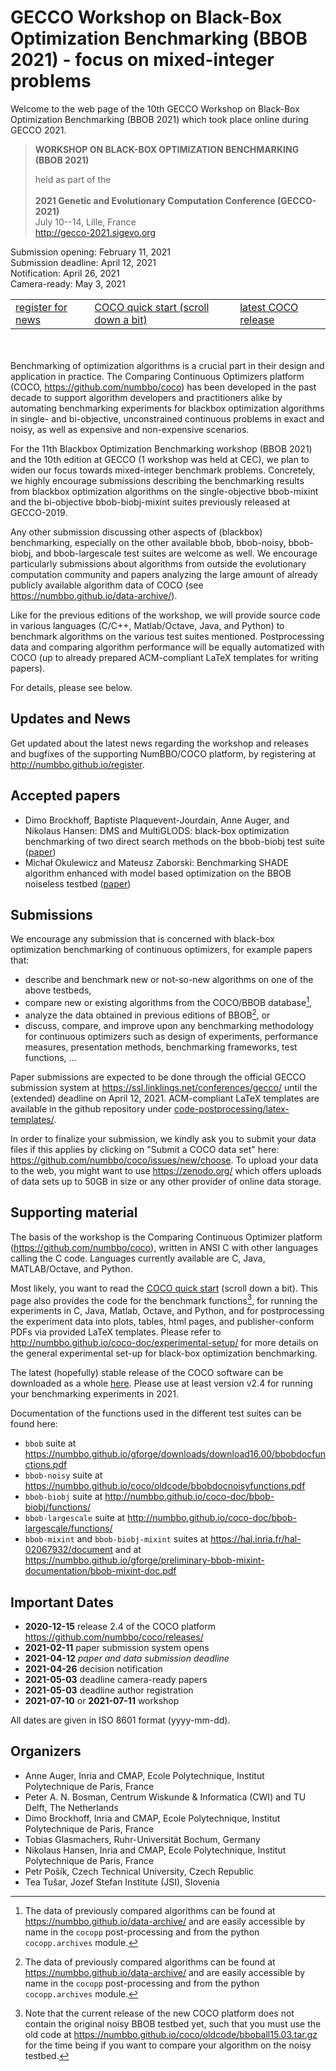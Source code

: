 # GECCO Workshop on Black-Box Optimization Benchmarking (BBOB 2021) - focus on mixed-integer problems {#bbob2021page}

Welcome to the web page of the 10th GECCO Workshop on Black-Box
Optimization Benchmarking (BBOB 2021) which took place online during GECCO
2021.

> **WORKSHOP ON BLACK-BOX OPTIMIZATION BENCHMARKING (BBOB 2021)**
>
> | held as part of the
> | 
> | **2021 Genetic and Evolutionary Computation Conference
>   (GECCO-2021)**
> | July 10\--14, Lille, France
> | <http://gecco-2021.sigevo.org>

| Submission opening: February 11, 2021
| Submission deadline: April 12, 2021
| Notification: April 26, 2021
| Camera-ready: May 3, 2021

  ------------------------------------------------------- ------------------------------------------------------------------------ -----------------------------------------------------------------
  [register for news](http://numbbo.github.io/register)   [COCO quick start (scroll down a bit)](https://github.com/numbbo/coco)   [latest COCO release](https://github.com/numbbo/coco/releases/)
  ------------------------------------------------------- ------------------------------------------------------------------------ -----------------------------------------------------------------

<br /><br />
Benchmarking of optimization algorithms is a crucial part in their
design and application in practice. The Comparing Continuous Optimizers
platform (COCO, <https://github.com/numbbo/coco>) has been developed in
the past decade to support algorithm developers and practitioners alike
by automating benchmarking experiments for blackbox optimization
algorithms in single- and bi-objective, unconstrained continuous
problems in exact and noisy, as well as expensive and non-expensive
scenarios.

For the 11th Blackbox Optimization Benchmarking workshop (BBOB 2021) and
the 10th edition at GECCO (1 workshop was held at CEC), we plan to widen
our focus towards mixed-integer benchmark problems. Concretely, we
highly encourage submissions describing the benchmarking results from
blackbox optimization algorithms on the single-objective bbob-mixint and
the bi-objective bbob-biobj-mixint suites previously released at
GECCO-2019.

Any other submission discussing other aspects of (blackbox)
benchmarking, especially on the other available bbob, bbob-noisy,
bbob-biobj, and bbob-largescale test suites are welcome as well. We
encourage particularly submissions about algorithms from outside the
evolutionary computation community and papers analyzing the large amount
of already publicly available algorithm data of COCO (see
<https://numbbo.github.io/data-archive/>).

Like for the previous editions of the workshop, we will provide source
code in various languages (C/C++, Matlab/Octave, Java, and Python) to
benchmark algorithms on the various test suites mentioned.
Postprocessing data and comparing algorithm performance will be equally
automatized with COCO (up to already prepared ACM-compliant LaTeX
templates for writing papers).

For details, please see below.

## Updates and News

Get updated about the latest news regarding the workshop and releases
and bugfixes of the supporting NumBBO/COCO platform, by registering at
<http://numbbo.github.io/register>.

## Accepted papers

- Dimo Brockhoff, Baptiste Plaquevent-Jourdain, Anne Auger, and
  Nikolaus Hansen: DMS and MultiGLODS: black-box optimization 
  benchmarking of two direct search methods on the bbob-biobj test 
  suite ([paper](https://doi.org/10.1145/3449726.3463207))
- Michał Okulewicz and Mateusz Zaborski: 
  Benchmarking SHADE algorithm enhanced with model based optimization 
  on the BBOB noiseless testbed
  ([paper](https://doi.org/10.1145/3449726.3463290))
  
  
	

## Submissions

We encourage any submission that is concerned with black-box
optimization benchmarking of continuous optimizers, for example papers
that:

-   describe and benchmark new or not-so-new algorithms on one of the
    above testbeds,
-   compare new or existing algorithms from the COCO/BBOB database[^1],
-   analyze the data obtained in previous editions of BBOB[^2], or
-   discuss, compare, and improve upon any benchmarking methodology for
    continuous optimizers such as design of experiments, performance
    measures, presentation methods, benchmarking frameworks, test
    functions, \...

Paper submissions are expected to be done through the official GECCO
submission system at <https://ssl.linklings.net/conferences/gecco/>
until the (extended) deadline on April 12, 2021. ACM-compliant LaTeX
templates are available in the github repository under
[code-postprocessing/latex-templates/](https://github.com/numbbo/coco/tree/master/code-postprocessing/latex-templates).

In order to finalize your submission, we kindly ask you to submit your
data files if this applies by clicking on \"Submit a COCO data set\"
here: <https://github.com/numbbo/coco/issues/new/choose>. To upload your
data to the web, you might want to use <https://zenodo.org/> which
offers uploads of data sets up to 50GB in size or any other provider of
online data storage.

## Supporting material

The basis of the workshop is the Comparing Continuous Optimizer platform
(<https://github.com/numbbo/coco>), written in ANSI C with other
languages calling the C code. Languages currently available are C, Java,
MATLAB/Octave, and Python.

Most likely, you want to read the [COCO quick
start](https://github.com/numbbo/coco) (scroll down a bit). This page
also provides the code for the benchmark functions[^3], for running the
experiments in C, Java, Matlab, Octave, and Python, and for
postprocessing the experiment data into plots, tables, html pages, and
publisher-conform PDFs via provided LaTeX templates. Please refer to
<http://numbbo.github.io/coco-doc/experimental-setup/> for more details
on the general experimental set-up for black-box optimization
benchmarking.

The latest (hopefully) stable release of the COCO software can be
downloaded as a whole [here](https://github.com/numbbo/coco/releases/).
Please use at least version v2.4 for running your benchmarking
experiments in 2021.

Documentation of the functions used in the different test suites can be
found here:

-   `bbob` suite at
    <https://numbbo.github.io/gforge/downloads/download16.00/bbobdocfunctions.pdf>
-   `bbob-noisy` suite at
    <https://numbbo.github.io/coco/oldcode/bbobdocnoisyfunctions.pdf>
-   `bbob-biobj` suite at
    <http://numbbo.github.io/coco-doc/bbob-biobj/functions/>
-   `bbob-largescale` suite at
    <http://numbbo.github.io/coco-doc/bbob-largescale/functions/>
-   `bbob-mixint` and `bbob-biobj-mixint` suites at
    <https://hal.inria.fr/hal-02067932/document> and at
    <https://numbbo.github.io/gforge/preliminary-bbob-mixint-documentation/bbob-mixint-doc.pdf>

## Important Dates

-   **2020-12-15** release 2.4 of the COCO platform
    <https://github.com/numbbo/coco/releases/>
-   **2021-02-11** paper submission system opens
-   **2021-04-12** *paper and data submission deadline*
-   **2021-04-26** decision notification
-   **2021-05-03** deadline camera-ready papers
-   **2021-05-03** deadline author registration
-   **2021-07-10** or **2021-07-11** workshop

All dates are given in ISO 8601 format (yyyy-mm-dd).

## Organizers

-   Anne Auger, Inria and CMAP, Ecole Polytechnique, Institut
    Polytechnique de Paris, France
-   Peter A. N. Bosman, Centrum Wiskunde & Informatica (CWI) and TU
    Delft, The Netherlands
-   Dimo Brockhoff, Inria and CMAP, Ecole Polytechnique, Institut
    Polytechnique de Paris, France
-   Tobias Glasmachers, Ruhr-Universität Bochum, Germany
-   Nikolaus Hansen, Inria and CMAP, Ecole Polytechnique, Institut
    Polytechnique de Paris, France
-   Petr Pošík, Czech Technical University, Czech Republic
-   Tea Tušar, Jozef Stefan Institute (JSI), Slovenia

[^1]: The data of previously compared algorithms can be found at
    <https://numbbo.github.io/data-archive/> and are easily accessible
    by name in the `cocopp` post-processing and from the python
    `cocopp.archives` module.

[^2]: The data of previously compared algorithms can be found at
    <https://numbbo.github.io/data-archive/> and are easily accessible
    by name in the `cocopp` post-processing and from the python
    `cocopp.archives` module.

[^3]: Note that the current release of the new COCO platform does not
    contain the original noisy BBOB testbed yet, such that you must use
    the old code at
    <https://numbbo.github.io/coco/oldcode/bboball15.03.tar.gz> for the
    time being if you want to compare your algorithm on the noisy
    testbed.
